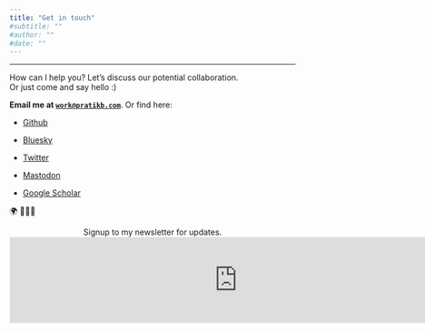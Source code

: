 ```yaml
---
title: "Get in touch"
#subtitle: ""
#author: ""
#date: ""
---
```


------------------------------------------------------------------------

How can I help you?
Let's discuss our potential collaboration. <i class="bi bi-rocket-takeoff"></i> \
Or just come and say hello :) 

<strong> <i class="bi bi-envelope-at"></i> Email me at <a href="mailto:work@pratikb.com"><code>work@pratikb.com</code></a></strong>. Or find here:

<!-- -   <i class="bi bi-linkedin"></i><a rel="me" href="https://www.linkedin.com/in/prbhx/">LinkedIn</a> -->

-   <i class="bi bi-github"></i><a rel="me" href="https://github.com/pratik-bhandari">Github</a>

-   <a rel="me" href="https://bsky.app/profile/pratikb.com"><i class="bi bi-square-fill"></i>Bluesky</a>

<!-- -   <a href="https://twitter.com/prbhx"><i class="bi bi-twitter"></i>Twitter</a> -->
-   <i class="bi bi-twitter"></i><a href="https://twitter.com/prbhx">Twitter</a>

<!-- -   <i class="bi bi-facebook"></i><a rel="me" href="https://www.facebook.com/profile.php?id=61557125292306">Facebook</a> -->

-   <i class="bi bi-mastodon"></i><a href="https://neuromatch.social/@pratikb">Mastodon</a>

-   <i class="bi bi-mortarboard-fill"></i><a rel="me" href="https://scholar.google.de/citations?user=Y0HnEQwAAAAJ&hl=en&oi=ao">Google Scholar</a>
 
 🌍 🌱🌲🌊 
 
 
<div
<b style="text-align:center;">Signup to my newsletter for updates.</b>
</div>

<iframe
src="https://drpratik.substack.com/embed" width="800" height="150" style="border:1px solid #EEE; background:white;" frameborder="0" scrolling="no">
</iframe>
 
